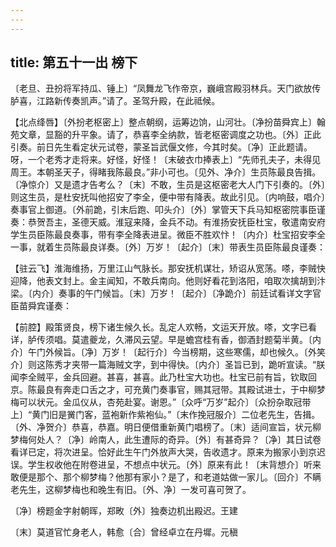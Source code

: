 ```yaml
---
---
---
```

title: 第五十一出 榜下
---

〔老旦、丑扮将军持瓜、锤上〕“凤舞龙飞作帝京，巍峨宫殿羽林兵。天门欲放传胪喜，江路新传奏凯声。”请了。圣驾升殿，在此祗候。

【北点绛唇】〔外扮老枢密上〕整点朝纲，运筹边饷，山河壮。〔净扮苗舜宾上〕翰苑文章，显豁的升平象。请了，恭喜李全纳款，皆老枢密调度之功也。〔外〕正此引奏。前日先生看定状元试卷，蒙圣旨武偃文修，今其时矣。〔净〕正此题请。呀，一个老秀才走将来。好怪，好怪！〔末破衣巾捧表上〕“先师孔夫子，未得见周王。本朝圣天子，得睹我陈最良。”非小可也。〔见外、净介〕生员陈最良告揖。〔净惊介〕又是遗才告考么？〔末〕不敢，生员是这枢密老大人门下引奏的。〔外〕则这生员，是杜安抚叫他招安了李全，便中带有降表。故此引见。〔内响鼓，唱介〕奏事官上御道。〔外前跪，引末后跑、叩头介〕〔外〕掌管天下兵马知枢密院事臣谨奏：恭贺吾主，圣德天威。淮寇来降，金兵不动。有淮扬安抚臣杜宝，敬遣南安府学生员臣陈最良奏事，带有李全降表进呈。微臣不胜欢忭！〔内介〕杜宝招安李全一事，就着生员陈最良详奏。〔外〕万岁！〔起介〕〔末〕带表生员臣陈最良谨奏：

【驻云飞】淮海维扬，万里江山气脉长。那安抚机谋壮，矫诏从宽荡。嗏，李贼快迎降，他表文封上。金主闻知，不敢兵南向。他则好看花到洛阳，咱取次擒胡到汴梁。〔内介〕奏事的午门候旨。〔末〕万岁！〔起介〕〔净跪介〕前廷试看详文字官臣苗舜宾谨奏：

【前腔】殿策贤良，榜下诸生候久长。乱定人欢畅，文运天开放。嗏，文字已看详，胪传须唱。莫遣夔龙，久滞风云望。早是蟾宫桂有香，御酒封题菊半黄。〔内介〕午门外候旨。〔净〕万岁！〔起行介〕今当榜期，这些寒儒，却也候久。〔外笑介〕则这陈秀才夹带一篇海贼文字，到中得快。〔内介〕圣旨已到，跪听宣读。“朕闻李全贼平，金兵回避。甚喜，甚喜。此乃杜宝大功也。杜宝已前有旨，钦取回京。陈最良有奔走口舌之才，可充黄门奏事官，赐其冠带。其殿试进士，于中柳梦梅可以状元。金瓜仪从，杏苑赴宴。谢恩。”〔众呼“万岁”起介〕〔众扮杂取冠带上〕“黄门旧是黉门客，蓝袍新作紫袍仙。”〔末作挽冠服介〕二位老先生，告揖。〔外、净贺介〕恭喜，恭嘉。明日便借重新黄门唱榜了。〔末〕适间宣旨，状元柳梦梅何处人？〔净〕岭南人，此生遭际的奇异。〔外〕有甚奇异？〔净〕其日试卷看详已定，将次进呈。恰好此生午门外放声大哭，告收遗才。原来为搬家小到京迟误。学生权收他在附卷进呈，不想点中状元。〔外〕原来有此！〔末背想介〕听来敢便是那个、那个柳梦梅？他那有家小？是了，和老道姑做一家儿。〔回介〕不瞒老先生，这柳梦梅也和晚生有旧。〔外、净〕一发可喜可贺了。

〔净〕榜题金字射朝晖，郑畋〔外〕独奏边机出殿迟。王建

〔末〕莫道官忙身老人，韩愈〔合〕曾经卓立在丹墀。元稹

